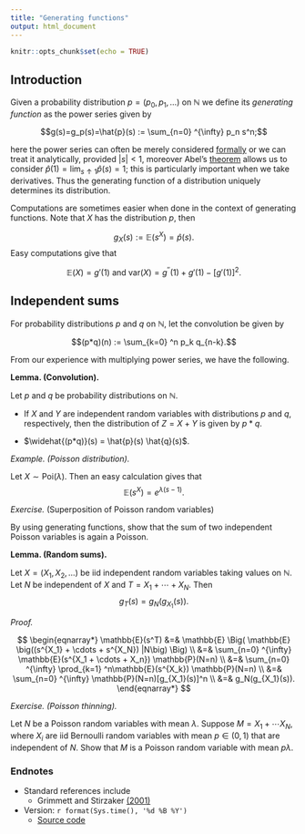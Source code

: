 ```yaml
---
title: "Generating functions"
output: html_document
---
```


```r
knitr::opts_chunk$set(echo = TRUE)
```


## Introduction

Given a probability distribution $p = (p_0, p_1, \ldots)$ on $\mathbb{N}$ we define its *generating function* as the power series given by

$$g(s)=g_p(s)=\hat{p}(s) := \sum_{n=0} ^{\infty} p_n s^n;$$

here the power series can often be merely considered [formally](https://en.wikipedia.org/wiki/Formal_power_series) or we can treat it analytically, provided $|s|<1$, moreover Abel's [theorem](https://en.wikipedia.org/wiki/Abel%27s_theorem#:~:text=In%20mathematics%2C%20Abel's%20theorem%20for,who%20proved%20it%20in%201826) allows us to consider $\hat{p}(1) = \lim_{s \uparrow 1} \hat{p}(s) = 1;$ this is particularly important when we take derivatives.    Thus the generating function of a distribution uniquely determines its distribution.  



Computations are sometimes easier when done in the context of generating functions.  Note that $X$ has the distribution $p$, then 

$$g_X(s):=\mathbb{E}(s^X) = \hat{p}(s).$$
Easy computations give that

$$\mathbb{E}(X) = g'(1) \text { and } \mathrm{var}(X) = g^{\prime \prime}(1) + g'(1) - [g'(1)]^2.$$

## Independent sums


For probability distributions $p$ and $q$ on $\mathbb{N}$, let the convolution be given by 

$$(p*q)(n) := \sum_{k=0} ^n p_k q_{n-k}.$$

From our experience with multiplying power series, we have the following.

**Lemma. (Convolution).**

Let  $p$ and $q$ be probability distributions on $\mathbb{N}$. 

  * If $X$ and $Y$ are independent random variables with distributions $p$ and $q$, respectively,  then the distribution of $Z = X+Y$ is given by $p*q$.
  
  * $\widehat{(p*q)}(s) = \hat{p}(s) \hat{q}(s)$.    
  
  
  
*Example. (Poisson distribution).*

Let $X \sim \mathrm{Poi}(\lambda)$.  Then an easy calculation gives that
$$\mathbb{E}(s^X) = e^{\lambda(s-1)}.$$

*Exercise.* (Superposition of Poisson random variables)

By using generating functions, show that the sum of two independent Poisson variables is again a Poisson.

**Lemma. (Random sums).**

Let $X=(X_1, X_2, \ldots)$ be iid independent random variables taking values on $\mathbb{N}$.  Let $N$ be independent of $X$ and $T = X_1 + \cdots + X_N$.   Then
$$g_T(s) = g_N(g_{X_1}(s)).$$

*Proof.*

$$
\begin{eqnarray*}
\mathbb{E}(s^T) &=& \mathbb{E} \Big( \mathbb{E} \big((s^{X_1} + \cdots + s^{X_N}) |N\big) \Big) \\
&=& \sum_{n=0} ^{\infty} \mathbb{E}(s^{X_1 + \cdots + X_n}) \mathbb{P}(N=n) \\
&=&  \sum_{n=0} ^{\infty} \prod_{k=1} ^n\mathbb{E}(s^{X_k}) \mathbb{P}(N=n) \\
&=& \sum_{n=0} ^{\infty} \mathbb{P}(N=n)[g_{X_1}(s)]^n \\
&=& g_N(g_{X_1}(s)).
\end{eqnarray*}
$$

*Exercise. (Poisson thinning).*

Let $N$ be a Poisson random variables with mean $\lambda$.  Suppose $M = X_1 + \cdots X_N$, where $X_i$ are iid Bernoulli random variables with mean $p \in (0,1)$ that are independent of $N$.  Show that $M$ is a Poisson random variable with mean $p\lambda$.

### Endnotes

* Standard references include
  * Grimmett and Stirzaker [(2001)](https://zbmath.org/1015.60002)



* Version: `r format(Sys.time(), '%d %B %Y')`
  * [Source code](https://tsoo-math.github.io/lttc/gen-func.Rmd)


<br>
<br>
<br>

